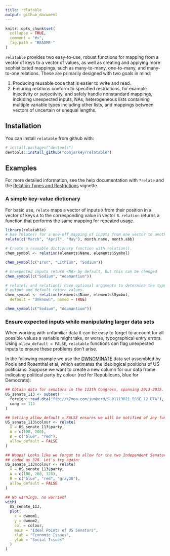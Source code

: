 ```yaml
---
title: relatable
output: github_document
---
```


<!-- README.md is generated from README.Rmd. Please edit that file -->

```r
knitr::opts_chunk$set(
  collapse = TRUE,
  comment = "#>",
  fig.path = "README-"
)
```

`relatable` provides two easy-to-use, robust functions for mapping from a vector of keys to a vector of values, as well as creating and applying more sophisticated mappings, such as many-to-many, one-to-many, and many-to-one relations. These are primarily designed with two goals in mind:

1. Producing reusable code that is easier to write and read.
2. Ensuring relations conform to specified restrictions, for example injectivity or surjectivity, and safely handle nonstandard mappings, including unexpected inputs, NAs, heterogeneous lists containing multiple variable types including other lists, and mappings between vectors of uncertain or unequal lengths.

## Installation

You can install `relatable` from github with:

```r
# install.packages("devtools")
devtools::install_github("domjarkey/relatable")
```

## Examples

For more detailed information, see the help documentation with `?relate` and the [Relation Types and Restrictions](https://github.com/domjarkey/relatable/blob/master/vignettes/restrictions.Rmd) vignette.

### A simple key-value dictionary

For basic use, `relate` maps a vector of inputs `X` from their position in a vector of keys `A` to the corresponding value in vector `B`. `relation` returns a function that performs the same mapping for repeated usage. 

```r
library(relatable)
# Use relate() for a one-off mapping of inputs from one vector to another
relate(c("March", "April", "May"), month.name, month.abb)

# Create a reusable dictionary function with relation().
chem_symbol <- relation(elements$Name, elements$Symbol)

chem_symbol(c("Iron", "Lithium", "Sodium"))

# Unexpected inputs return <NA> by default, but this can be changed
chem_symbol(c("Sodium", "Adamantium"))

# relate() and relation() have optional arguments to determine the type of
# output and default return values.
chem_symbol <- relation(elements$Name, elements$Symbol,
  default = "Unknown", named = TRUE)

chem_symbol(c("Sodium", "Adamantium"))
```

### Ensure expected inputs while manipulating larger data sets

When working with unfamiliar data it can be easy to forget to account for all possible values a variable might take, or worse, typographical entry errors. Using `allow_default = FALSE`, `relatable` functions can flag unexpected inputs to ensure these problems don't arise.

In the following example we use the [DWNOMINATE](https://voteview.com/about) data set assembled by Poole and Rosenthal et al, which estimates the ideological positions of US politicians. Suppose we want to create a new column for our data frame indicating political party by colour (red for Republicans, blue for Democrats):

```r
## Obtain data for senators in the 113th Congress, spanning 2013-2015.
US_senate_113 <- subset(
  foreign::read.dta("ftp://k7moa.com/junkord/SL01113D21_BSSE_12.DTA"),
  cong == 113
)

## Setting allow_default = FALSE ensures we will be notified of any funny inputs.
US_senate_113$colour <- relate(
  X = US_senate_113$party,
  A = c(100, 200),
  B = c("blue", "red"),
  allow_default = FALSE
)

## Woops! Looks like we forgot to allow for the two Independent Senators in the data set,
## coded as 328. Let's try again:
US_senate_113$colour <- relate(
  X = US_senate_113$party,
  A = c(100, 200, 328),
  B = c("blue", "red", "gray30"),
  allow_default = FALSE
)

## No warnings, no worries!
with(
  US_senate_113,
  plot(
    x = dwnom1,
    y = dwnom2,
    col = colour,
    main = "Ideal Points of US Senators",
    xlab = "Economic Issues",
    ylab = "Social Issues"
  )
)
```